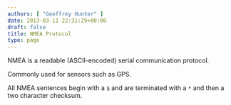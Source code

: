 ```yaml
---
authors: [ "Geoffrey Hunter" ]
date: 2013-03-11 22:31:29+00:00
draft: false
title: NMEA Protocol
type: page
---
```



<WarningIsNotes />

NMEA is a readable (ASCII-encoded) serial communication protocol.

Commonly used for sensors such as GPS.

All NMEA sentences begin with a `$` and are terminated with a `*` and then a two character checksum.
